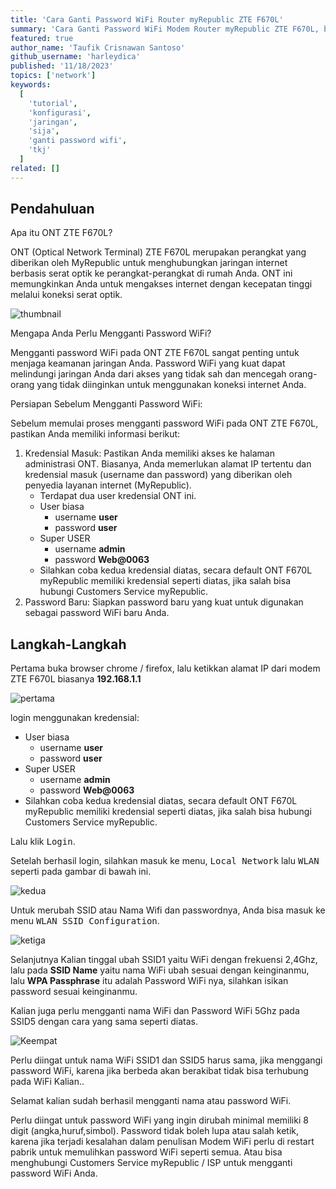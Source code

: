 ```yaml
---
title: 'Cara Ganti Password WiFi Router myRepublic ZTE F670L'
summary: 'Cara Ganti Password WiFi Modem Router myRepublic ZTE F670L, bagaimana caranya? simak tutorial ini sampai selesai😉 '
featured: true
author_name: 'Taufik Crisnawan Santoso'
github_username: 'harleydica'
published: '11/18/2023'
topics: ['network']
keywords:
  [
    'tutorial',
    'konfigurasi',
    'jaringan',
    'sija',
    'ganti password wifi',
    'tkj'
  ]
related: []
---
```


## Pendahuluan

Apa itu ONT ZTE F670L?

ONT (Optical Network Terminal) ZTE F670L merupakan perangkat yang diberikan oleh MyRepublic untuk menghubungkan jaringan internet berbasis serat optik ke perangkat-perangkat di rumah Anda. ONT ini memungkinkan Anda untuk mengakses internet dengan kecepatan tinggi melalui koneksi serat optik.

![thumbnail](https://ik.imagekit.io/taufik/blog/ganti-password-zte-f670l/thumbnail.jpeg 'thumbnail')

Mengapa Anda Perlu Mengganti Password WiFi?

Mengganti password WiFi pada ONT ZTE F670L sangat penting untuk menjaga keamanan jaringan Anda. Password WiFi yang kuat dapat melindungi jaringan Anda dari akses yang tidak sah dan mencegah orang-orang yang tidak diinginkan untuk menggunakan koneksi internet Anda.

Persiapan Sebelum Mengganti Password WiFi:

Sebelum memulai proses mengganti password WiFi pada ONT ZTE F670L, pastikan Anda memiliki informasi berikut:

1. Kredensial Masuk: Pastikan Anda memiliki akses ke halaman administrasi ONT. Biasanya, Anda memerlukan alamat IP tertentu dan kredensial masuk (username dan password) yang diberikan oleh penyedia layanan internet (MyRepublic).
    - Terdapat dua user kredensial ONT ini. 
    - User biasa 
      - username **user**
      - password **user**
    - Super USER
      - username **admin**
      - password **Web@0063**
    - Silahkan coba kedua kredensial diatas, secara default ONT F670L myRepublic memiliki kredensial seperti diatas, jika salah bisa hubungi Customers Service myRepublic.
2. Password Baru: Siapkan password baru yang kuat untuk digunakan sebagai password WiFi baru Anda.

## Langkah-Langkah

Pertama buka browser chrome / firefox, lalu ketikkan alamat IP dari modem ZTE F670L biasanya **192.168.1.1**

![pertama](https://ik.imagekit.io/taufik/blog/ganti-password-zte-f670l/pertama.png 'pertama')

login menggunakan kredensial: 
- User biasa 
  - username **user**
  - password **user**
- Super USER
  - username **admin**
  - password **Web@0063**
- Silahkan coba kedua kredensial diatas, secara default ONT F670L myRepublic memiliki kredensial seperti diatas, jika salah bisa hubungi Customers Service myRepublic.

Lalu klik <Kbd>Login</Kbd>.

Setelah berhasil login, silahkan masuk ke menu, <Kbd>Local Network</Kbd> lalu <Kbd>WLAN</Kbd> seperti pada gambar di bawah ini. 

![kedua](https://ik.imagekit.io/taufik/blog/ganti-password-zte-f670l/kedua.png 'kedua')

Untuk merubah SSID atau Nama Wifi dan passwordnya, Anda bisa masuk ke menu <Kbd>WLAN SSID Configuration</Kbd>.

![ketiga](https://ik.imagekit.io/taufik/blog/ganti-password-zte-f670l/ketiga.png 'ketiga')

Selanjutnya Kalian tinggal ubah SSID1 yaitu WiFi dengan frekuensi 2,4Ghz, lalu pada **SSID Name** yaitu nama WiFi ubah sesuai dengan keinginanmu, lalu **WPA Passphrase** itu adalah Password WiFi nya, silahkan isikan password sesuai keinginanmu.

Kalian juga perlu mengganti nama WiFi dan Password WiFi 5Ghz pada SSID5 dengan cara yang sama seperti diatas.

![Keempat](https://ik.imagekit.io/taufik/blog/ganti-password-zte-f670l/keempat.jpg 'keempat')


<Callout type='warning'>
Perlu diingat untuk nama WiFi SSID1 dan SSID5 harus sama, jika menggangi password WiFi, karena jika berbeda akan berakibat tidak bisa terhubung pada WiFi Kalian..
</Callout>

Selamat kalian sudah berhasil mengganti nama atau password WiFi.

<Callout type='warning'>
Perlu diingat untuk password WiFi yang ingin dirubah minimal memiliki 8 digit (angka,huruf,simbol). Password tidak boleh lupa atau salah ketik, karena jika terjadi kesalahan dalam penulisan Modem WiFi perlu di restart pabrik untuk memulihkan password WiFi seperti semua. Atau bisa menghubungi Customers Service myRepublic / ISP untuk mengganti password WiFi Anda.
</Callout>
